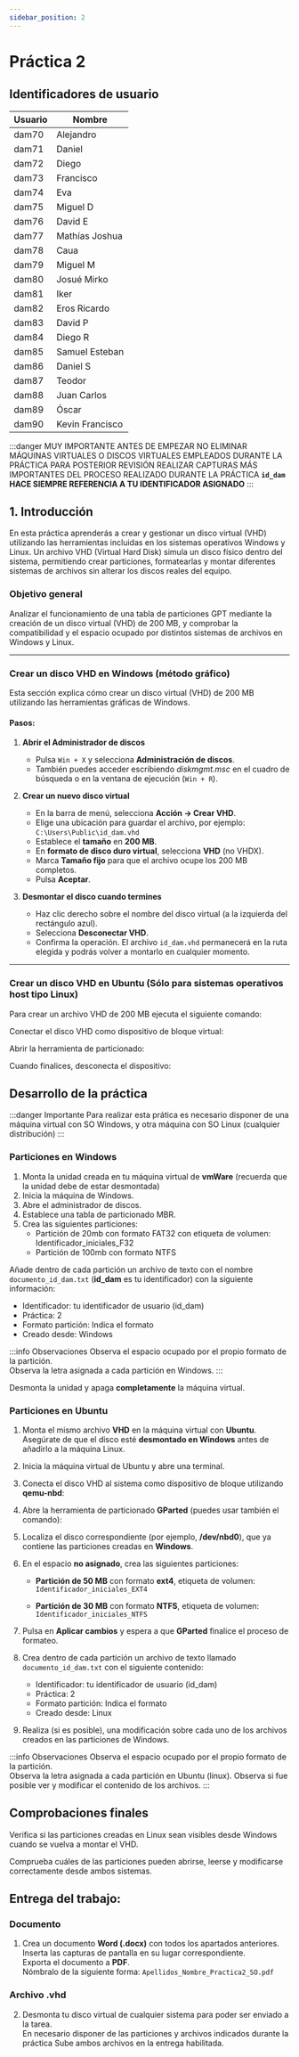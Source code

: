 ```yaml
---
sidebar_position: 2
---
```




# Práctica 2

## Identificadores de usuario
| Usuario | Nombre |
|----------|---------|
| dam70 | Alejandro |
| dam71 | Daniel |
| dam72 | Diego |
| dam73 | Francisco |
| dam74 | Eva |
| dam75 | Miguel D |
| dam76 | David E |
| dam77 | Mathías Joshua |
| dam78 | Caua |
| dam79 | Miguel M |
| dam80 | Josué Mirko |
| dam81 | Iker |
| dam82 | Eros Ricardo |
| dam83 | David P |
| dam84 | Diego R |
| dam85 | Samuel Esteban |
| dam86 | Daniel S |
| dam87 | Teodor |
| dam88 | Juan Carlos |
| dam89 | Óscar |
| dam90 | Kevin Francisco |


:::danger MUY IMPORTANTE ANTES DE EMPEZAR
NO ELIMINAR MÁQUINAS VIRTUALES O DISCOS VIRTUALES EMPLEADOS DURANTE LA PRÁCTICA PARA POSTERIOR REVISIÓN
REALIZAR CAPTURAS MÁS IMPORTANTES DEL PROCESO REALIZADO DURANTE LA PRÁCTICA
**`id_dam` HACE SIEMPRE REFERENCIA A TU IDENTIFICADOR ASIGNADO**
:::


## 1. Introducción

En esta práctica aprenderás a crear y gestionar un disco virtual (VHD) utilizando las herramientas incluidas en los sistemas operativos Windows y Linux. 
Un archivo VHD (Virtual Hard Disk) simula un disco físico dentro del sistema, 
permitiendo crear particiones, formatearlas y montar diferentes sistemas de archivos sin 
alterar los discos reales del equipo.

### Objetivo general
Analizar el funcionamiento de una tabla de particiones GPT 
mediante la creación de un disco virtual (VHD) de 200 MB, y comprobar la compatibilidad y el espacio ocupado por distintos sistemas de archivos en Windows y Linux.

---


### Crear un disco VHD en Windows (método gráfico)

Esta sección explica cómo crear un disco virtual (VHD) de 200 MB utilizando las herramientas gráficas de Windows. 

#### Pasos:

1. **Abrir el Administrador de discos**
   - Pulsa `Win + X` y selecciona **Administración de discos**.
   - También puedes acceder escribiendo *diskmgmt.msc* en el cuadro de búsqueda o en la ventana de ejecución (`Win + R`).

2. **Crear un nuevo disco virtual**
   - En la barra de menú, selecciona **Acción → Crear VHD**.
   - Elige una ubicación para guardar el archivo, por ejemplo:  
     `C:\Users\Public\id_dam.vhd`
   - Establece el **tamaño** en **200 MB**.
   - En **formato de disco duro virtual**, selecciona **VHD** (no VHDX).
   - Marca **Tamaño fijo** para que el archivo ocupe los 200 MB completos.
   - Pulsa **Aceptar**.


3. **Desmontar el disco cuando termines**
   - Haz clic derecho sobre el nombre del disco virtual (a la izquierda del rectángulo azul).
   - Selecciona **Desconectar VHD**.
   - Confirma la operación. El archivo `id_dam.vhd` permanecerá en la ruta elegida y podrás volver a montarlo en cualquier momento.

---

### Crear un disco VHD en Ubuntu (Sólo para sistemas operativos **host** tipo Linux)

Para crear un archivo VHD de 200 MB ejecuta el siguiente comando:

<TerminalBox command="qemu-img create -f vpc ~/id_dam.vhd 200M" />

Conectar el disco VHD como dispositivo de bloque virtual:

<TerminalBox command="sudo modprobe nbd max_part=1" />

<TerminalBox command="sudo qemu-nbd --connect=/dev/nbd0 ~/id_dam.vhd" />

Abrir la herramienta de particionado:

<TerminalBox command="sudo gparted /dev/nbd0" />

Cuando finalices, desconecta el dispositivo:

<TerminalBox command="sudo qemu-nbd --disconnect /dev/nbd0" />

## Desarrollo de la práctica
:::danger Importante
Para realizar esta prática es necesario disponer de una máquina virtual con SO Windows, y otra máquina con SO Linux (cualquier distribución)
:::

### Particiones en Windows
1. Monta la unidad creada en tu máquina virtual de **vmWare** (recuerda que la unidad debe de estar desmontada)
2. Inicia la máquina de Windows.
3. Abre el administrador de discos.
4. Establece una tabla de particionado MBR.
5. Crea las siguientes particiones: 
   - Partición de 20mb con formato FAT32 con etiqueta de volumen: Identificador_iniciales_F32
   - Partición de 100mb con formato NTFS

Añade dentro de cada partición un archivo de texto con el nombre `documento_id_dam.txt` (**id_dam** es tu identificador) con la siguiente información:
   - Identificador: tu identificador de usuario (id_dam)
   - Práctica: 2
   - Formato partición: Indica el formato
   - Creado desde: Windows

:::info Observaciones
Observa el espacio ocupado por el propio formato de la partición.   
Observa la letra asignada a cada partición en Windows.
:::

Desmonta la unidad y apaga **completamente** la máquina virtual.


### Particiones en Ubuntu

1. Monta el mismo archivo **VHD** en la máquina virtual con **Ubuntu**.  
   Asegúrate de que el disco esté **desmontado en Windows** antes de añadirlo a la máquina Linux.

2. Inicia la máquina virtual de Ubuntu y abre una terminal.

3. Conecta el disco VHD al sistema como dispositivo de bloque utilizando **qemu-nbd**:

<TerminalBox command="sudo modprobe nbd max_part=1" />
<TerminalBox command="sudo qemu-nbd --connect=/dev/nbd0 ~/id_dam.vhd" />

4. Abre la herramienta de particionado **GParted** (puedes usar también el comando):

<TerminalBox command="sudo gparted /dev/nbd0" />

5. Localiza el disco correspondiente (por ejemplo, **/dev/nbd0**), que ya contiene las particiones creadas en **Windows**.

6. En el espacio **no asignado**, crea las siguientes particiones:

   - **Partición de 50 MB** con formato **ext4**, etiqueta de volumen:  
     `Identificador_iniciales_EXT4`

   - **Partición de 30 MB** con formato **NTFS**, etiqueta de volumen:  
     `Identificador_iniciales_NTFS`

7. Pulsa en **Aplicar cambios** y espera a que **GParted** finalice el proceso de formateo.

8. Crea dentro de cada partición un archivo de texto llamado `documento_id_dam.txt` con el siguiente contenido:
   - Identificador: tu identificador de usuario (id_dam)
   - Práctica: 2
   - Formato partición: Indica el formato
   - Creado desde: Linux

9. Realiza (si es posible), una modificación sobre cada uno de los archivos creados en las particiones de Windows.

:::info Observaciones
Observa el espacio ocupado por el propio formato de la partición.   
Observa la letra asignada a cada partición en Ubuntu (linux).
Observa si fue posible ver y modificar el contenido de los archivos.
:::

## Comprobaciones finales
Verifica si las particiones creadas en Linux sean visibles desde Windows cuando se vuelva a montar el VHD.   

Comprueba cuáles de las particiones pueden abrirse, leerse y modificarse correctamente desde ambos sistemas.

## Entrega del trabajo:
   ### Documento
   1. Crea un documento **Word (.docx)** con todos los apartados anteriores.  
   Inserta las capturas de pantalla en su lugar correspondiente.  
   Exporta el documento a **PDF**.  
   Nómbralo de la siguiente forma: `Apellidos_Nombre_Practica2_SO.pdf`   

   ### Archivo .vhd
   2. Desmonta tu disco virtual de cualquier sistema para poder ser enviado a la tarea.   
   En necesario disponer de las particiones y archivos indicados durante la práctica 
   Sube ambos archivos en la entrega habilitada.  

<EntregaCard
  unidad="UT2 - Sistemas Operativos"
  title="Práctica 2. Particiones desde Linux y Windows"
  description="Necesario subir documento PDF y archivo id_dam.vhd"
  date="24-10-2025"
  time="23:30"
  link="https://aulasciclos2526.castillalamancha.es/mod/assign/view.php?id=642544"
/>